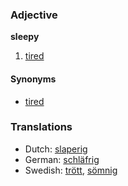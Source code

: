 ===Adjective===
'''sleepy'''

# [[tired]]

====Synonyms====
*[[tired]]

===Translations===
*Dutch: [[slaperig]]
*German: [[schläfrig]]
*Swedish: [[trött]], [[sömnig]]